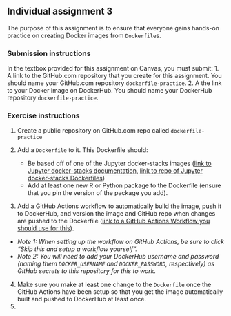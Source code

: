 ## Individual assignment 3

The purpose of this assignment is to ensure that everyone gains hands-on practice on creating Docker images from `Dockerfile`s. 

### Submission instructions

In the textbox provided for this assignment on Canvas,
you must submit: 
1. A link to the GitHub.com repository that you create for this assignment.
You should name your GitHub.com repository `dockerfile-practice`.
2. A the link to your Docker image on DockerHub. You should name your DockerHub repository `dockerfile-practice`.

### Exercise instructions

1. Create a public repository on GitHub.com repo called `dockerfile-practice`

2. Add a `Dockerfile` to it. This Dockerfile should:
    - Be based off of one of the Jupyter docker-stacks images ([link to Jupyter docker-stacks documentation](https://jupyter-docker-stacks.readthedocs.io/en/latest/index.html), [link to repo of Jupyter docker-stacks Dockerfiles](https://github.com/jupyter/docker-stacks))
    - Add at least one new R or Python package to the Dockerfile (ensure that you pin the version of the package you add).

3. Add a GitHub Actions workflow to automatically build the image, push it to DockerHub, and version the image and GitHub repo when changes are pushed to the Dockerfile ([link to a GitHub Actions Workflow you should use for this](https://github.com/ttimbers/dockerfile-practice/blob/main/.github/workflows/publish_docker_image.yml)).

  - *Note 1: When setting up the workflow on GitHub Actions, be sure to click "Skip this and setup a workflow yourself".*
  - *Note 2: You will need to add your DockerHub username and password (naming them `DOCKER_USERNAME` and `DOCKER_PASSWORD`, respectively) as GitHub secrets to this repository for this to work.*

4. Make sure you make at least one change to the `Dockerfile` once the GitHub Actions have been setup so that you get the image automatically built and pushed to DockerHub at least once.
5. 
